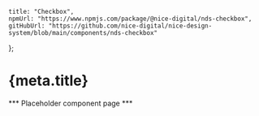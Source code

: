 
	title: "Checkbox",
	npmUrl: "https://www.npmjs.com/package/@nice-digital/nds-checkbox",
	gitHubUrl: "https://github.com/nice-digital/nice-design-system/blob/main/components/nds-checkbox"
};

# {meta.title}

*** Placeholder component page ***

<Checkbox value="yes" name="contact-permission" />


